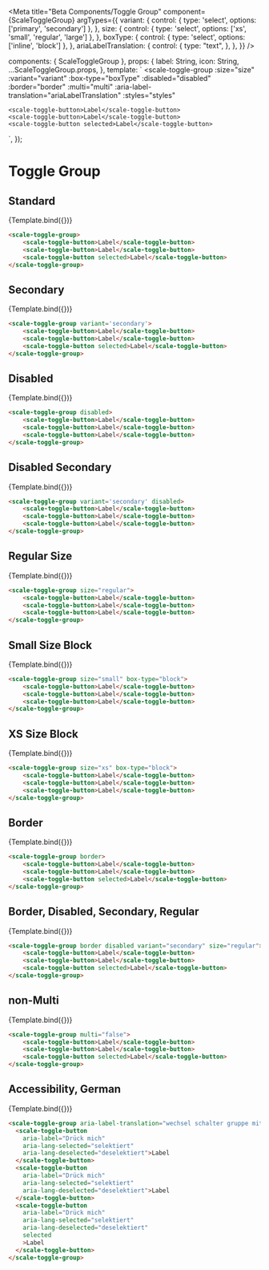 
<Meta
  title="Beta Components/Toggle Group"
  component={ScaleToggleGroup}
  argTypes={{
    variant: {
      control: { type: 'select', options: ['primary', 'secondary'] },
    },
    size: {
      control: { type: 'select', options: ['xs', 'small', 'regular', 'large'] },
    },
	  boxType: {
      control: { type: 'select', options: ['inline', 'block'] },
    },
    ariaLabelTranslation: {
      control: { type: "text", },
    },
  }}
/>

  components: { ScaleToggleGroup },
  props: {
    label: String,
    icon: String,
    ...ScaleToggleGroup.props,
  },
  template: `
  <scale-toggle-group
    :size="size"
    :variant="variant"
	  :box-type="boxType"
    :disabled="disabled"
    :border="border"
    :multi="multi"
    :aria-label-translation="ariaLabelTranslation"
    :styles="styles"
  >
    <scale-toggle-button>Label</scale-toggle-button>
    <scale-toggle-button>Label</scale-toggle-button>
    <scale-toggle-button selected>Label</scale-toggle-button>
  </scale-toggle-group>
    `,
});

<div
  style={{
    display: 'inline-flex',
    alignItems: 'center',
    justifyContent: 'space-between',
    width: '100%',
  }}
>
  <h1>Toggle Group</h1>
</div>

## Standard

<Canvas withSource="none">
  <Story
    name="Standard"
    args={{}}
  >
    {Template.bind({})}
  </Story>
</Canvas>

<ArgsTable story="Standard" />

```html
<scale-toggle-group>
	<scale-toggle-button>Label</scale-toggle-button>
    <scale-toggle-button>Label</scale-toggle-button>
    <scale-toggle-button selected>Label</scale-toggle-button>
</scale-toggle-group>
```

## Secondary

<Canvas withSource="none">
  <Story
    name="Secondary"
    args={{
		variant: 'secondary'
	}}
  >
    {Template.bind({})}
  </Story>
</Canvas>

```html
<scale-toggle-group variant='secondary'>
	<scale-toggle-button>Label</scale-toggle-button>
    <scale-toggle-button>Label</scale-toggle-button>
    <scale-toggle-button selected>Label</scale-toggle-button>
</scale-toggle-group>
```

## Disabled

<Canvas withSource="none">
  <Story
    name="Disabled"
    args={{
		disabled: true
	}}
  >
    {Template.bind({})}
  </Story>
</Canvas>

```html
<scale-toggle-group disabled>
	<scale-toggle-button>Label</scale-toggle-button>
    <scale-toggle-button>Label</scale-toggle-button>
    <scale-toggle-button>Label</scale-toggle-button>
</scale-toggle-group>
```

## Disabled Secondary

<Canvas withSource="none">
  <Story
    name="Disabled Secondary"
    args={{
		disabled: true,
		variant: 'secondary'
	}}
  >
    {Template.bind({})}
  </Story>
</Canvas>

```html
<scale-toggle-group variant='secondary' disabled>
	<scale-toggle-button>Label</scale-toggle-button>
    <scale-toggle-button>Label</scale-toggle-button>
    <scale-toggle-button>Label</scale-toggle-button>
</scale-toggle-group>
```

## Regular Size

<Canvas withSource="none">
  <Story
    name="Regular Size"
    args={{
		size: 'regular'
	}}
  >
    {Template.bind({})}
  </Story>
</Canvas>

```html
<scale-toggle-group size="regular">
	<scale-toggle-button>Label</scale-toggle-button>
    <scale-toggle-button>Label</scale-toggle-button>
    <scale-toggle-button>Label</scale-toggle-button>
</scale-toggle-group>
```

## Small Size Block

<Canvas withSource="none">
  <Story
    name="Small Size Block"
    args={{
		size: 'small',
		boxType: 'block'
	}}
  >
    {Template.bind({})}
  </Story>
</Canvas>

```html
<scale-toggle-group size="small" box-type="block">
	<scale-toggle-button>Label</scale-toggle-button>
    <scale-toggle-button>Label</scale-toggle-button>
    <scale-toggle-button>Label</scale-toggle-button>
</scale-toggle-group>
```

## XS Size Block

<Canvas withSource="none">
  <Story
    name="XS Size Block"
    args={{
		size: 'xs',
		boxType: 'block'
	}}
  >
    {Template.bind({})}
  </Story>
</Canvas>

```html
<scale-toggle-group size="xs" box-type="block">
	<scale-toggle-button>Label</scale-toggle-button>
    <scale-toggle-button>Label</scale-toggle-button>
    <scale-toggle-button>Label</scale-toggle-button>
</scale-toggle-group>
```

## Border

<Canvas withSource="none">
  <Story
    name="Border"
    args={{
		border: true
	}}
  >
    {Template.bind({})}
  </Story>
</Canvas>

```html
<scale-toggle-group border>
	<scale-toggle-button>Label</scale-toggle-button>
    <scale-toggle-button>Label</scale-toggle-button>
    <scale-toggle-button selected>Label</scale-toggle-button>
</scale-toggle-group>
```

## Border, Disabled, Secondary, Regular

<Canvas withSource="none">
  <Story
    name="Border, Disabled, Secondary, Regular"
    args={{
		border: true,
		disabled: true,
		variant: 'secondary',
		size: 'regular'
	}}
  >
    {Template.bind({})}
  </Story>
</Canvas>

```html
<scale-toggle-group border disabled variant="secondary" size="regular">
	<scale-toggle-button>Label</scale-toggle-button>
    <scale-toggle-button>Label</scale-toggle-button>
    <scale-toggle-button selected>Label</scale-toggle-button>
</scale-toggle-group>
```

## non-Multi

<Canvas withSource="none">
  <Story
    name="non-Multi"
    args={{
		multi: false
	}}
  >
    {Template.bind({})}
  </Story>
</Canvas>

```html
<scale-toggle-group multi="false">
	<scale-toggle-button>Label</scale-toggle-button>
    <scale-toggle-button>Label</scale-toggle-button>
    <scale-toggle-button selected>Label</scale-toggle-button>
</scale-toggle-group>
```

## Accessibility, German

<Canvas withSource="none">
  <Story
    name="Accessibility, German"
    args={{
      ariaLabelTranslation: "wechsel schalter gruppe mit $slottedButtons schaltern"
    }}
  >
    {Template.bind({})}
  </Story>
</Canvas>

```html
<scale-toggle-group aria-label-translation="wechsel schalter gruppe mit $slottedButtons schaltern">
  <scale-toggle-button 
    aria-label="Drück mich"
    aria-lang-selected="selektiert"
    aria-lang-deselected="deselektiert">Label
  </scale-toggle-button>
  <scale-toggle-button 
    aria-label="Drück mich"
    aria-lang-selected="selektiert"
    aria-lang-deselected="deselektiert">Label
  </scale-toggle-button>
  <scale-toggle-button 
    aria-label="Drück mich"
    aria-lang-selected="selektiert"
    aria-lang-deselected="deselektiert"
    selected
    >Label
  </scale-toggle-button>
</scale-toggle-group>
```